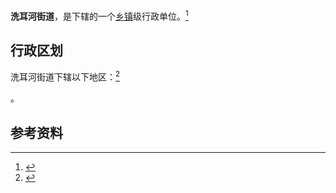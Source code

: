 {{中国乡级行政区|41/04/82/004/000}}

'''洗耳河街道'''，是{{PRC admin/fullname|41/04/82/004/000|3}}下辖的一个[[乡镇|乡镇]]级行政单位。<ref>{{PRC admin/ref sgc|{{PRC admin/parent|41/04/82/004/000}}}}</ref>

== 行政区划 ==

洗耳河街道下辖以下地区：<ref>{{PRC admin/ref sgc|41/04/82/004/000}}</ref>

{{PRC admin/children|41/04/82/004/000}}。

== 参考资料 ==

{{reflist}}

{{行政区划小作品}}
{{PRC admin/navcat|41/04/82/004/000}}